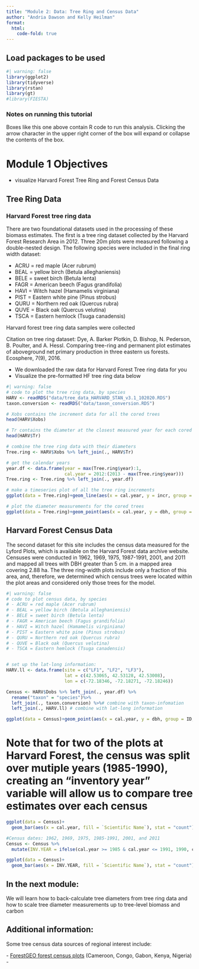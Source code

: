 ```yaml
---
title: "Module 2: Data: Tree Ring and Census Data"
author: "Andria Dawson and Kelly Heilman"
format:
  html:
    code-fold: true
---
```


## Load packages to be used

```R
#| warning: false
library(ggplot2)
library(tidyverse)
library(rstan)
library(gt)
#library(FIESTA)

```

::: {.callout-note collapse="false"}
### Notes on running this tutorial

Boxes like this one above contain R code to run this analysis. Clicking the arrow character in the upper right corner of the box will expand or collapse the contents of the box.
:::

# Module 1 Objectives

-   visualize Harvard Forest Tree Ring and Forest Census Data

## Tree Ring Data

### Harvard Forest tree ring data

There are two foundational datasets used in the processing of these biomass estimates. The first is a tree ring dataset collected by the Harvard Forest Research Area in 2012. Three 20m plots were measured following a double-nested design. The following species were included in the final ring width dataset:

-   ACRU = red maple (Acer rubrum)
-   BEAL = yellow birch (Betula alleghaniensis)
-   BELE = sweet birch (Betula lenta)
-   FAGR = American beech (Fagus grandifolia)
-   HAVI = Witch hazel (Hamamelis virginiana)
-   PIST = Eastern white pine (Pinus strobus)
-   QURU = Northern red oak (Quercus rubra)
-   QUVE = Black oak (Quercus velutina)
-   TSCA = Eastern hemlock (Tsuga canadensis)

Harvard forest tree ring data samples were collected

Citation on tree ring dataset: Dye, A. Barker Plotkin, D. Bishop, N. Pederson, B. Poulter, and A. Hessl. Comparing tree-ring and permanent plot estimates of aboveground net primary production in three eastern us forests. Ecosphere, 7(9), 2016.

-   We downloaded the raw data for Harvard Forest Tree ring data for you
-   Visualize the pre-formatted HF tree ring data below

```R
#| warning: false
# code to plot the tree ring data, by species
HARV <- readRDS("data/tree_data_HARVARD_STAN_v3.1_102020.RDS")
taxon.conversion <- readRDS("data/taxon_conversion.RDS")

# Xobs contains the increment data for all the cored trees
head(HARV$Xobs)

# Tr contains the diameter at the closest measured year for each cored tree
head(HARV$Tr)

# combine the tree ring data with their diameters
Tree.ring <- HARV$Xobs %>% left_join(., HARV$Tr)

# get the calendar years
year.df <- data.frame(year = max(Tree.ring$year):1, 
                      cal.year = 2012:(2013 - max(Tree.ring$year)))
Tree.ring <- Tree.ring %>% left_join(., year.df)

# make a timeseries plot of all the tree ring increments
ggplot(data = Tree.ring)+geom_line(aes(x = cal.year, y = incr, group = id, color = taxon), alpha = 0.5)+facet_wrap(~taxon)+ylab("Increment (mm)")+xlab("Year")+theme_bw()

# plot the diameter measurements for the cored trees
ggplot(data = Tree.ring)+geom_point(aes(x = cal.year, y = dbh, group = id, color = taxon), alpha = 0.5)+facet_wrap(~taxon)+ylab("Increment (mm)")+xlab("Year")+theme_bw()

```

## Harvard Forest Census Data

The second dataset for this site includes the census data measured for the Lyford Plots, which is available on the Harvard Forest data archive website. Censuses were conducted in 1962, 1969, 1975, 1987-1991, 2001, and 2011 and mapped all trees with DBH greater than 5 cm. in a mapped area covering 2.88 ha. The three ring-width plots include only a fraction of this area, and, therefore, we determined which census trees were located within the plot areas and considered only those trees for the model.

```R
#| warning: false
# code to plot census data, by species
# - ACRU = red maple (Acer rubrum) 
# - BEAL = yellow birch (Betula alleghaniensis) 
# - BELE = sweet birch (Betula lenta)
# - FAGR = American beech (Fagus grandifolia) 
# - HAVI = Witch hazel (Hamamelis virginiana) 
# - PIST = Eastern white pine (Pinus strobus)
# - QURU = Northern red oak (Quercus rubra) 
# - QUVE = Black oak (Quercus velutina)
# - TSCA = Eastern hemlock (Tsuga canadensis)


# set up the lat-long information:
HARV.ll <- data.frame(site = c("LF1", "LF2", "LF3"), 
                      lat = c(42.53065, 42.53128, 42.53008), 
                      lon = c(-72.18346, -72.18271, -72.18246))

Census <- HARV$Dobs %>% left_join(., year.df) %>% 
  rename("taxon" = "species")%>%
  left_join(., taxon.conversion) %>%# combine with taxon-infomation
  left_join(., HARV.ll) # combine with lat-long information

ggplot(data = Census)+geom_point(aes(x = cal.year, y = dbh, group = ID, color = `Scientific Name`, shape = finalCond), alpha = 0.5)+ geom_line(aes(x = cal.year, y = dbh, group = ID, color = `Scientific Name`)) + facet_wrap(~site, ncol = 3)+ylab("DBH (cm)")+xlab("Year")+theme_bw()

```

# Note that for two of the plots at Harvard Forest, the census was split over mutiple years (1985-1990), creating an "inventory year" variable will allow us to compare tree estimates over each census

```R
ggplot(data = Census)+
  geom_bar(aes(x = cal.year, fill = `Scientific Name`), stat = "count")+  facet_wrap(~site, ncol = 3)+xlab("Year")+theme_bw()

#Census dates: 1962, 1969, 1975, 1985-1991, 2001, and 2011
Census <- Census %>% 
  mutate(INV.YEAR = ifelse(cal.year >= 1985 & cal.year <= 1991, 1990, cal.year))

ggplot(data = Census)+
  geom_bar(aes(x = INV.YEAR, fill = `Scientific Name`), stat = "count")+  facet_wrap(~site, ncol = 3)+xlab("Year")+theme_bw()
```

## In the next module:

We will learn how to back-calculate tree diameters from tree ring data and how to scale tree diameter measurements up to tree-level biomass and carbon

## Additional information:

Some tree census data sources of regional interest include:

\- [ForestGEO forest census plots](http://ctfs.si.edu/datarequest/index.php/main/region/tree/africa) (Cameroon, Congo, Gabon, Kenya, Nigeria) -
